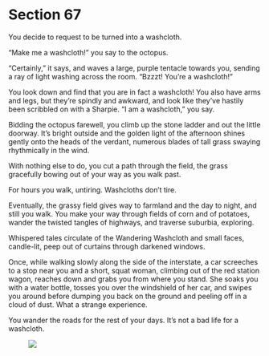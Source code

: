 # Section 67 {#sec-67}

You decide to request to be turned into a washcloth. 

“Make me a washcloth!” you say to the octopus.

“Certainly,” it says, and waves a large, purple tentacle towards you, sending a ray of light washing across the room. “Bzzzt! You’re a washcloth!” 

You look down and find that you are in fact a washcloth! You also have arms and legs, but they’re spindly and awkward, and look like they’ve hastily been scribbled on with a Sharpie. “I am a washcloth,” you say. 

Bidding the octopus farewell, you climb up the stone ladder and out the little doorway. It’s bright outside and the golden light of the afternoon shines gently onto the heads of the verdant, numerous blades of tall grass swaying rhythmically in the wind.

With nothing else to do, you cut a path through the field, the grass gracefully bowing out of your way as you walk past.

For hours you walk, untiring. Washcloths don’t tire.

Eventually, the grassy field gives way to farmland and the day to night, and still you walk. You make your way through fields of corn and of potatoes, wander the twisted tangles of highways, and traverse suburbia, exploring. 

Whispered tales circulate of the Wandering Washcloth and small faces, candle-lit, peep out of curtains through darkened windows. 

Once, while walking slowly along the side of the interstate, a car screeches to a stop near you and a short, squat woman, climbing out of the red station wagon, reaches down and grabs you from where you stand. She soaks you with a water bottle, tosses you over the windshield of her car, and swipes you around before dumping you back on the ground and peeling off in a cloud of dust. What a strange experience.

You wander the roads for the rest of your days. It’s not a bad life for a washcloth.

![&nbsp;](images/x.svg)
